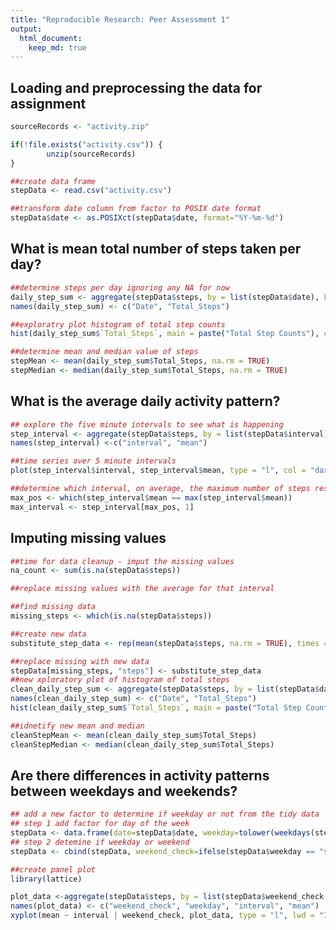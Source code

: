 ---
title: "Reproducible Research: Peer Assessment 1"
output: 
  html_document:
    keep_md: true
---
## Loading and preprocessing the data for assignment
```{r}
sourceRecords <- "activity.zip"

if(!file.exists("activity.csv")) {
        unzip(sourceRecords)
}

##create data frame
stepData <- read.csv("activity.csv")

##transform date column from factor to POSIX date format
stepData$date <- as.POSIXct(stepData$date, format="%Y-%m-%d")
```
## What is mean total number of steps taken per day?
```{r}
##determine steps per day ignoring any NA for now
daily_step_sum <- aggregate(stepData$steps, by = list(stepData$date), FUN=sum)
names(daily_step_sum) <- c("Date", "Total_Steps")

##exploratry plot histogram of total step counts
hist(daily_step_sum$`Total_Steps`, main = paste("Total Step Counts"), col="cyan", xlab = "Step Count", ylab = "Frequency")

##determine mean and median value of steps
stepMean <- mean(daily_step_sum$Total_Steps, na.rm = TRUE)
stepMedian <- median(daily_step_sum$Total_Steps, na.rm = TRUE)
```

## What is the average daily activity pattern?
```{r}
## explore the five minute intervals to see what is happening
step_interval <- aggregate(stepData$steps, by = list(stepData$interval), FUN=mean, na.rm = TRUE)
names(step_interval) <-c("interval", "mean")

##time series over 5 minute intervals
plot(step_interval$interval, step_interval$mean, type = "l", col = "darkmagenta", xlab = "Interval (5min)", ylab = "AVG steps", main = "Avg Steps per 5 Minute Intervals")

##determine which interval, on average, the maximum number of steps resides
max_pos <- which(step_interval$mean == max(step_interval$mean))
max_interval <- step_interval[max_pos, 1]
```


## Imputing missing values
```{r}
##time for data cleanup - imput the missing values
na_count <- sum(is.na(stepData$steps))

##replace missing values with the average for that interval

##find missing data
missing_steps <- which(is.na(stepData$steps))

##create new data
substitute_step_data <- rep(mean(stepData$steps, na.rm = TRUE), times = length(missing_steps))

##replace missing with new data
stepData[missing_steps, "steps"] <- substitute_step_data
##new xploratory plot of histogram of total steps
clean_daily_step_sum <- aggregate(stepData$steps, by = list(stepData$date), FUN=sum)
names(clean_daily_step_sum) <- c("Date", "Total_Steps")
hist(clean_daily_step_sum$`Total_Steps`, main = paste("Total Step Counts"), col="cyan", xlab = "Step Count", ylab = "Frequency")

##idnetify new mean and median
cleanStepMean <- mean(clean_daily_step_sum$Total_Steps)
cleanStepMedian <- median(clean_daily_step_sum$Total_Steps)
```


## Are there differences in activity patterns between weekdays and weekends?
```{r}
## add a new factor to determine if weekday or not from the tidy data
## step 1 add factor for day of the week
stepData <- data.frame(date=stepData$date, weekday=tolower(weekdays(stepData$date)),steps = stepData$steps, interval = stepData$interval)
## step 2 detemine if weekday or weekend
stepData <- cbind(stepData, weekend_check=ifelse(stepData$weekday == "saturday" | stepData$weekday == "sunday,", "weekend", "weekday"))

##create panel plot
library(lattice)

plot_data <-aggregate(stepData$steps, by = list(stepData$weekend_check, stepData$weekday, stepData$interval), mean)
names(plot_data) <- c("weekend_check", "weekday", "interval", "mean")
xyplot(mean ~ interval | weekend_check, plot_data, type = "l", lwd = "1", xlab = "Interval", ylab = "Steps", layout= c(1,2))
```

